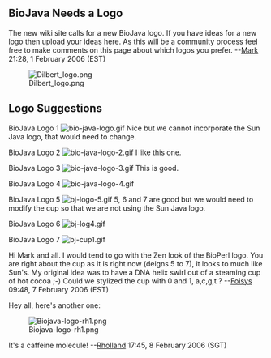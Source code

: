 == BioJava Needs a Logo ==

The new wiki site calls for a new BioJava logo. If you have ideas for a new logo then upload your ideas here. As this will be a community process feel free to make comments on this page about which logos you prefer.
--[[User:Mark|Mark]] 21:28, 1 February 2006 (EST)


[[Image:Dilbert_logo.png]]

== Logo Suggestions ==
BioJava Logo 1 
[[Image:bio-java-logo.gif]]   Nice but we cannot incorporate the Sun Java logo, that would need to change.




BioJava Logo 2
[[Image:bio-java-logo-2.gif]]    I like this one.




BioJava Logo 3
[[Image:bio-java-logo-3.gif]]   This is good.




BioJava Logo 4
[[Image:bio-java-logo-4.gif]]




BioJava Logo 5
[[Image:bj-logo-5.gif]]    5, 6 and 7 are good but we would need to modify the cup so that we are not using the Sun Java logo.





BioJava Logo 6 
[[Image:bj-log4.gif]]




BioJava Logo 7 
[[Image:bj-cup1.gif]]


Hi Mark and all. I would tend to go with the Zen look of the BioPerl logo. You are right about the cup as it is right now (deigns 5 to 7), it looks to much like Sun's. My original idea was to have a DNA helix swirl out of a steaming cup of hot cocoa ;-) Could we stylized the cup with 0 and 1, a,c,g,t ? --[[User:Foisys|Foisys]] 09:48, 7 February 2006 (EST)


Hey all, here's another one:

[[Image:Biojava-logo-rh1.png]]

It's a caffeine molecule!
--[[User::Rholland|Rholland]] 17:45, 8 February 2006 (SGT)